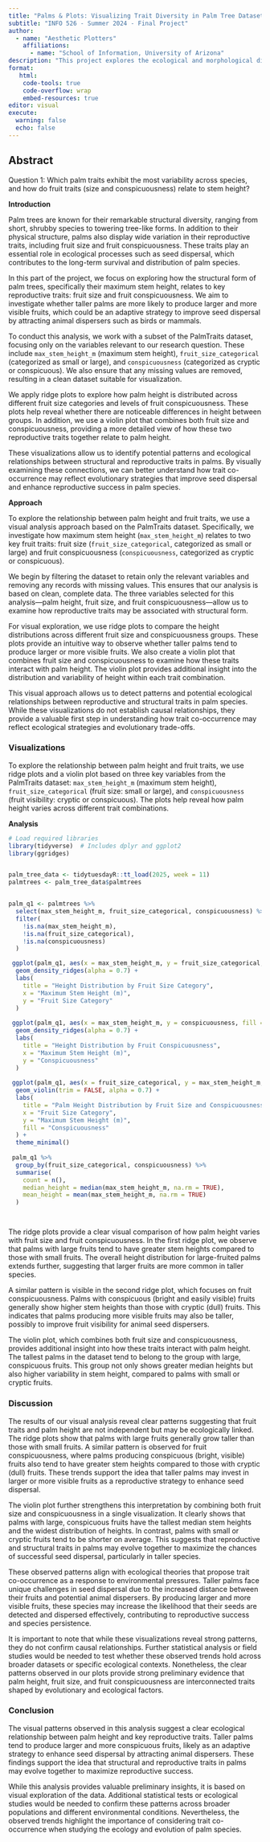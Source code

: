 ```yaml
---
title: "Palms & Plots: Visualizing Trait Diversity in Palm Tree Dataset"
subtitle: "INFO 526 - Summer 2024 - Final Project"
author: 
  - name: "Aesthetic Plotters"
    affiliations:
      - name: "School of Information, University of Arizona"
description: "This project explores the ecological and morphological diversity of palm species using the PalmTraits 1.0 dataset, a comprehensive collection of trait data for 2,539 palm species curated by Kissling et al. (2019). By leveraging data visualization techniques in R with ggplot2 and related packages, we aim to uncover patterns and insights about trait variation across species, growth forms, and biogeographical regions."
format:
   html:
    code-tools: true
    code-overflow: wrap
    embed-resources: true
editor: visual
execute:
  warning: false
  echo: false
---
```


## Abstract

Question 1: Which palm traits exhibit the most variability across species, and how do fruit traits (size and conspicuousness) relate to stem height?\

**Introduction**

Palm trees are known for their remarkable structural diversity, ranging from short, shrubby species to towering tree-like forms. In addition to their physical structure, palms also display wide variation in their reproductive traits, including fruit size and fruit conspicuousness. These traits play an essential role in ecological processes such as seed dispersal, which contributes to the long-term survival and distribution of palm species.

In this part of the project, we focus on exploring how the structural form of palm trees, specifically their maximum stem height, relates to key reproductive traits: fruit size and fruit conspicuousness. We aim to investigate whether taller palms are more likely to produce larger and more visible fruits, which could be an adaptive strategy to improve seed dispersal by attracting animal dispersers such as birds or mammals.

To conduct this analysis, we work with a subset of the PalmTraits dataset, focusing only on the variables relevant to our research question. These include `max_stem_height_m` (maximum stem height), `fruit_size_categorical` (categorized as small or large), and `conspicuousness` (categorized as cryptic or conspicuous). We also ensure that any missing values are removed, resulting in a clean dataset suitable for visualization.

We apply ridge plots to explore how palm height is distributed across different fruit size categories and levels of fruit conspicuousness. These plots help reveal whether there are noticeable differences in height between groups. In addition, we use a violin plot that combines both fruit size and conspicuousness, providing a more detailed view of how these two reproductive traits together relate to palm height.

These visualizations allow us to identify potential patterns and ecological relationships between structural and reproductive traits in palms. By visually examining these connections, we can better understand how trait co-occurrence may reflect evolutionary strategies that improve seed dispersal and enhance reproductive success in palm species.

**Approach**

To explore the relationship between palm height and fruit traits, we use a visual analysis approach based on the PalmTraits dataset. Specifically, we investigate how maximum stem height (`max_stem_height_m`) relates to two key fruit traits: fruit size (`fruit_size_categorical`, categorized as small or large) and fruit conspicuousness (`conspicuousness`, categorized as cryptic or conspicuous).

We begin by filtering the dataset to retain only the relevant variables and removing any records with missing values. This ensures that our analysis is based on clean, complete data. The three variables selected for this analysis—palm height, fruit size, and fruit conspicuousness—allow us to examine how reproductive traits may be associated with structural form.

For visual exploration, we use ridge plots to compare the height distributions across different fruit size and conspicuousness groups. These plots provide an intuitive way to observe whether taller palms tend to produce larger or more visible fruits. We also create a violin plot that combines fruit size and conspicuousness to examine how these traits interact with palm height. The violin plot provides additional insight into the distribution and variability of height within each trait combination.

This visual approach allows us to detect patterns and potential ecological relationships between reproductive and structural traits in palm species. While these visualizations do not establish causal relationships, they provide a valuable first step in understanding how trait co-occurrence may reflect ecological strategies and evolutionary trade-offs.

### **Visualizations**

To explore the relationship between palm height and fruit traits, we use ridge plots and a violin plot based on three key variables from the PalmTraits dataset: `max_stem_height_m` (maximum stem height), `fruit_size_categorical` (fruit size: small or large), and `conspicuousness` (fruit visibility: cryptic or conspicuous). The plots help reveal how palm height varies across different trait combinations.

**Analysis**

```r
# Load required libraries
library(tidyverse)  # Includes dplyr and ggplot2
library(ggridges)


palm_tree_data <- tidytuesdayR::tt_load(2025, week = 11)
palmtrees <- palm_tree_data$palmtrees


palm_q1 <- palmtrees %>%
  select(max_stem_height_m, fruit_size_categorical, conspicuousness) %>%
  filter(
    !is.na(max_stem_height_m),
    !is.na(fruit_size_categorical),
    !is.na(conspicuousness)
  )

 ggplot(palm_q1, aes(x = max_stem_height_m, y = fruit_size_categorical, fill = fruit_size_categorical)) +
  geom_density_ridges(alpha = 0.7) +
  labs(
    title = "Height Distribution by Fruit Size Category",
    x = "Maximum Stem Height (m)",
    y = "Fruit Size Category"
  )
 
 ggplot(palm_q1, aes(x = max_stem_height_m, y = conspicuousness, fill = conspicuousness)) +
  geom_density_ridges(alpha = 0.7) +
  labs(
    title = "Height Distribution by Fruit Conspicuousness",
    x = "Maximum Stem Height (m)",
    y = "Conspicuousness"
  )
 
 ggplot(palm_q1, aes(x = fruit_size_categorical, y = max_stem_height_m, fill = conspicuousness)) +
  geom_violin(trim = FALSE, alpha = 0.7) +
  labs(
    title = "Palm Height Distribution by Fruit Size and Conspicuousness",
    x = "Fruit Size Category",
    y = "Maximum Stem Height (m)",
    fill = "Conspicuousness"
  ) +
  theme_minimal()
 
 palm_q1 %>%
  group_by(fruit_size_categorical, conspicuousness) %>%
  summarise(
    count = n(),
    median_height = median(max_stem_height_m, na.rm = TRUE),
    mean_height = mean(max_stem_height_m, na.rm = TRUE)
  )




```

The ridge plots provide a clear visual comparison of how palm height varies with fruit size and fruit conspicuousness. In the first ridge plot, we observe that palms with large fruits tend to have greater stem heights compared to those with small fruits. The overall height distribution for large-fruited palms extends further, suggesting that larger fruits are more common in taller species.

A similar pattern is visible in the second ridge plot, which focuses on fruit conspicuousness. Palms with conspicuous (bright and easily visible) fruits generally show higher stem heights than those with cryptic (dull) fruits. This indicates that palms producing more visible fruits may also be taller, possibly to improve fruit visibility for animal seed dispersers.

The violin plot, which combines both fruit size and conspicuousness, provides additional insight into how these traits interact with palm height. The tallest palms in the dataset tend to belong to the group with large, conspicuous fruits. This group not only shows greater median heights but also higher variability in stem height, compared to palms with small or cryptic fruits.

### **Discussion**

The results of our visual analysis reveal clear patterns suggesting that fruit traits and palm height are not independent but may be ecologically linked. The ridge plots show that palms with large fruits generally grow taller than those with small fruits. A similar pattern is observed for fruit conspicuousness, where palms producing conspicuous (bright, visible) fruits also tend to have greater stem heights compared to those with cryptic (dull) fruits. These trends support the idea that taller palms may invest in larger or more visible fruits as a reproductive strategy to enhance seed dispersal.

The violin plot further strengthens this interpretation by combining both fruit size and conspicuousness in a single visualization. It clearly shows that palms with large, conspicuous fruits have the tallest median stem heights and the widest distribution of heights. In contrast, palms with small or cryptic fruits tend to be shorter on average. This suggests that reproductive and structural traits in palms may evolve together to maximize the chances of successful seed dispersal, particularly in taller species.

These observed patterns align with ecological theories that propose trait co-occurrence as a response to environmental pressures. Taller palms face unique challenges in seed dispersal due to the increased distance between their fruits and potential animal dispersers. By producing larger and more visible fruits, these species may increase the likelihood that their seeds are detected and dispersed effectively, contributing to reproductive success and species persistence.

It is important to note that while these visualizations reveal strong patterns, they do not confirm causal relationships. Further statistical analysis or field studies would be needed to test whether these observed trends hold across broader datasets or specific ecological contexts. Nonetheless, the clear patterns observed in our plots provide strong preliminary evidence that palm height, fruit size, and fruit conspicuousness are interconnected traits shaped by evolutionary and ecological factors.

### **Conclusion**

The visual patterns observed in this analysis suggest a clear ecological relationship between palm height and key reproductive traits. Taller palms tend to produce larger and more conspicuous fruits, likely as an adaptive strategy to enhance seed dispersal by attracting animal dispersers. These findings support the idea that structural and reproductive traits in palms may evolve together to maximize reproductive success.

While this analysis provides valuable preliminary insights, it is based on visual exploration of the data. Additional statistical tests or ecological studies would be needed to confirm these patterns across broader populations and different environmental conditions. Nevertheless, the observed trends highlight the importance of considering trait co-occurrence when studying the ecology and evolution of palm species.
